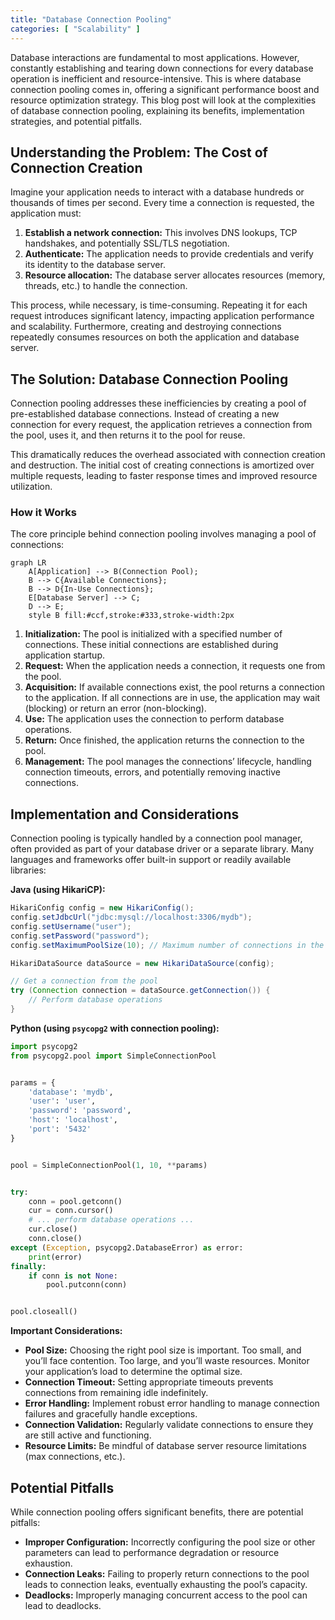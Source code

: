 ```yaml
---
title: "Database Connection Pooling"
categories: [ "Scalability" ]
---
```



Database interactions are fundamental to most applications.  However, constantly establishing and tearing down connections for every database operation is inefficient and resource-intensive. This is where database connection pooling comes in, offering a significant performance boost and resource optimization strategy. This blog post will look at the complexities of database connection pooling, explaining its benefits, implementation strategies, and potential pitfalls.

## Understanding the Problem: The Cost of Connection Creation

Imagine your application needs to interact with a database hundreds or thousands of times per second.  Every time a connection is requested, the application must:

1. **Establish a network connection:** This involves DNS lookups, TCP handshakes, and potentially SSL/TLS negotiation.
2. **Authenticate:**  The application needs to provide credentials and verify its identity to the database server.
3. **Resource allocation:** The database server allocates resources (memory, threads, etc.) to handle the connection.

This process, while necessary, is time-consuming.  Repeating it for each request introduces significant latency, impacting application performance and scalability.  Furthermore,  creating and destroying connections repeatedly consumes resources on both the application and database server.

## The Solution: Database Connection Pooling

Connection pooling addresses these inefficiencies by creating a pool of pre-established database connections.  Instead of creating a new connection for every request, the application retrieves a connection from the pool, uses it, and then returns it to the pool for reuse.

This dramatically reduces the overhead associated with connection creation and destruction.  The initial cost of creating connections is amortized over multiple requests, leading to faster response times and improved resource utilization.

### How it Works

The core principle behind connection pooling involves managing a pool of connections:

```mermaid
graph LR
    A[Application] --> B(Connection Pool);
    B --> C{Available Connections};
    B --> D{In-Use Connections};
    E[Database Server] --> C;
    D --> E;
    style B fill:#ccf,stroke:#333,stroke-width:2px
```

1. **Initialization:** The pool is initialized with a specified number of connections. These initial connections are established during application startup.
2. **Request:** When the application needs a connection, it requests one from the pool.
3. **Acquisition:** If available connections exist, the pool returns a connection to the application.  If all connections are in use, the application may wait (blocking) or return an error (non-blocking).
4. **Use:** The application uses the connection to perform database operations.
5. **Return:** Once finished, the application returns the connection to the pool.
6. **Management:** The pool manages the connections' lifecycle, handling connection timeouts, errors, and potentially removing inactive connections.


## Implementation and Considerations

Connection pooling is typically handled by a connection pool manager, often provided as part of your database driver or a separate library.  Many languages and frameworks offer built-in support or readily available libraries:


**Java (using HikariCP):**

```java
HikariConfig config = new HikariConfig();
config.setJdbcUrl("jdbc:mysql://localhost:3306/mydb");
config.setUsername("user");
config.setPassword("password");
config.setMaximumPoolSize(10); // Maximum number of connections in the pool

HikariDataSource dataSource = new HikariDataSource(config);

// Get a connection from the pool
try (Connection connection = dataSource.getConnection()) {
    // Perform database operations
}
```

**Python (using `psycopg2` with connection pooling):**

```python
import psycopg2
from psycopg2.pool import SimpleConnectionPool


params = {
    'database': 'mydb',
    'user': 'user',
    'password': 'password',
    'host': 'localhost',
    'port': '5432'
}


pool = SimpleConnectionPool(1, 10, **params)


try:
    conn = pool.getconn()
    cur = conn.cursor()
    # ... perform database operations ...
    cur.close()
    conn.close()
except (Exception, psycopg2.DatabaseError) as error:
    print(error)
finally:
    if conn is not None:
        pool.putconn(conn)


pool.closeall()
```


**Important Considerations:**

* **Pool Size:** Choosing the right pool size is important.  Too small, and you'll face contention.  Too large, and you'll waste resources.  Monitor your application's load to determine the optimal size.
* **Connection Timeout:** Setting appropriate timeouts prevents connections from remaining idle indefinitely.
* **Error Handling:** Implement robust error handling to manage connection failures and gracefully handle exceptions.
* **Connection Validation:** Regularly validate connections to ensure they are still active and functioning.
* **Resource Limits:** Be mindful of database server resource limitations (max connections, etc.).


## Potential Pitfalls

While connection pooling offers significant benefits, there are potential pitfalls:

* **Improper Configuration:** Incorrectly configuring the pool size or other parameters can lead to performance degradation or resource exhaustion.
* **Connection Leaks:** Failing to properly return connections to the pool leads to connection leaks, eventually exhausting the pool's capacity.
* **Deadlocks:** Improperly managing concurrent access to the pool can lead to deadlocks.




